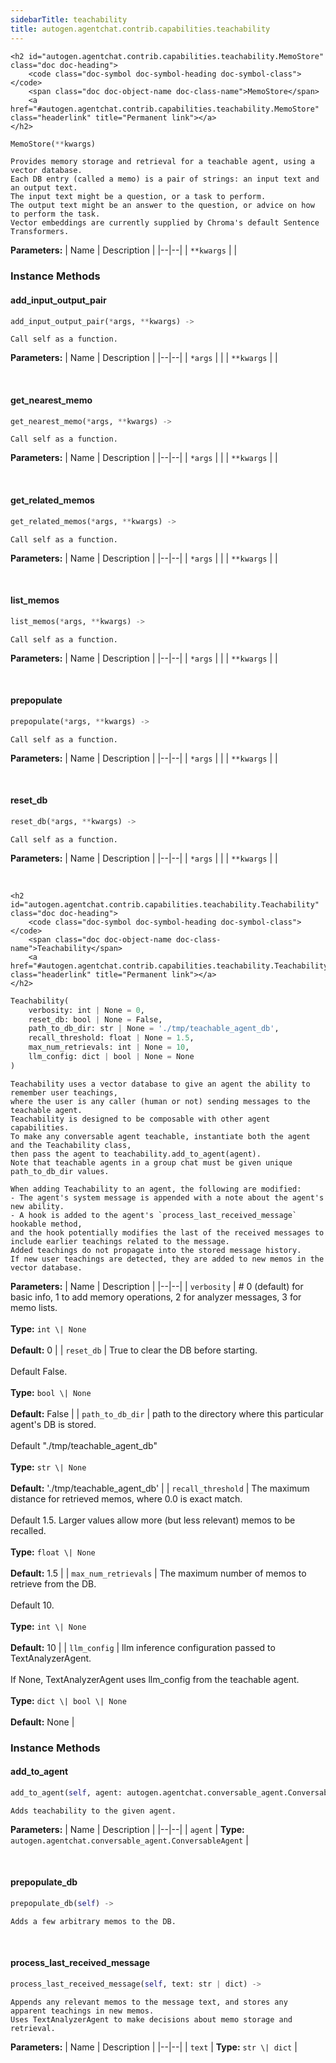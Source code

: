 ```yaml
---
sidebarTitle: teachability
title: autogen.agentchat.contrib.capabilities.teachability
---
```


    <h2 id="autogen.agentchat.contrib.capabilities.teachability.MemoStore" class="doc doc-heading">
        <code class="doc-symbol doc-symbol-heading doc-symbol-class"></code>
        <span class="doc doc-object-name doc-class-name">MemoStore</span>
        <a href="#autogen.agentchat.contrib.capabilities.teachability.MemoStore" class="headerlink" title="Permanent link"></a>
    </h2>

```python
MemoStore(**kwargs)
```

    Provides memory storage and retrieval for a teachable agent, using a vector database.
    Each DB entry (called a memo) is a pair of strings: an input text and an output text.
    The input text might be a question, or a task to perform.
    The output text might be an answer to the question, or advice on how to perform the task.
    Vector embeddings are currently supplied by Chroma's default Sentence Transformers.

<b>Parameters:</b>
| Name | Description |
|--|--|
| `**kwargs` |  |

### Instance Methods

<code class="doc-symbol doc-symbol-heading doc-symbol-method"></code>
#### add_input_output_pair
<a href="#autogen.agentchat.contrib.capabilities.teachability.MemoStore.add_input_output_pair" class="headerlink" title="Permanent link"></a>

```python
add_input_output_pair(*args, **kwargs) -> 
```

    Call self as a function.

<b>Parameters:</b>
| Name | Description |
|--|--|
| `*args` |  |
| `**kwargs` |  |

<br />

<code class="doc-symbol doc-symbol-heading doc-symbol-method"></code>
#### get_nearest_memo
<a href="#autogen.agentchat.contrib.capabilities.teachability.MemoStore.get_nearest_memo" class="headerlink" title="Permanent link"></a>

```python
get_nearest_memo(*args, **kwargs) -> 
```

    Call self as a function.

<b>Parameters:</b>
| Name | Description |
|--|--|
| `*args` |  |
| `**kwargs` |  |

<br />

<code class="doc-symbol doc-symbol-heading doc-symbol-method"></code>
#### get_related_memos
<a href="#autogen.agentchat.contrib.capabilities.teachability.MemoStore.get_related_memos" class="headerlink" title="Permanent link"></a>

```python
get_related_memos(*args, **kwargs) -> 
```

    Call self as a function.

<b>Parameters:</b>
| Name | Description |
|--|--|
| `*args` |  |
| `**kwargs` |  |

<br />

<code class="doc-symbol doc-symbol-heading doc-symbol-method"></code>
#### list_memos
<a href="#autogen.agentchat.contrib.capabilities.teachability.MemoStore.list_memos" class="headerlink" title="Permanent link"></a>

```python
list_memos(*args, **kwargs) -> 
```

    Call self as a function.

<b>Parameters:</b>
| Name | Description |
|--|--|
| `*args` |  |
| `**kwargs` |  |

<br />

<code class="doc-symbol doc-symbol-heading doc-symbol-method"></code>
#### prepopulate
<a href="#autogen.agentchat.contrib.capabilities.teachability.MemoStore.prepopulate" class="headerlink" title="Permanent link"></a>

```python
prepopulate(*args, **kwargs) -> 
```

    Call self as a function.

<b>Parameters:</b>
| Name | Description |
|--|--|
| `*args` |  |
| `**kwargs` |  |

<br />

<code class="doc-symbol doc-symbol-heading doc-symbol-method"></code>
#### reset_db
<a href="#autogen.agentchat.contrib.capabilities.teachability.MemoStore.reset_db" class="headerlink" title="Permanent link"></a>

```python
reset_db(*args, **kwargs) -> 
```

    Call self as a function.

<b>Parameters:</b>
| Name | Description |
|--|--|
| `*args` |  |
| `**kwargs` |  |

<br />

    <h2 id="autogen.agentchat.contrib.capabilities.teachability.Teachability" class="doc doc-heading">
        <code class="doc-symbol doc-symbol-heading doc-symbol-class"></code>
        <span class="doc doc-object-name doc-class-name">Teachability</span>
        <a href="#autogen.agentchat.contrib.capabilities.teachability.Teachability" class="headerlink" title="Permanent link"></a>
    </h2>

```python
Teachability(
    verbosity: int | None = 0,
    reset_db: bool | None = False,
    path_to_db_dir: str | None = './tmp/teachable_agent_db',
    recall_threshold: float | None = 1.5,
    max_num_retrievals: int | None = 10,
    llm_config: dict | bool | None = None
)
```

    Teachability uses a vector database to give an agent the ability to remember user teachings,
    where the user is any caller (human or not) sending messages to the teachable agent.
    Teachability is designed to be composable with other agent capabilities.
    To make any conversable agent teachable, instantiate both the agent and the Teachability class,
    then pass the agent to teachability.add_to_agent(agent).
    Note that teachable agents in a group chat must be given unique path_to_db_dir values.
    
    When adding Teachability to an agent, the following are modified:
    - The agent's system message is appended with a note about the agent's new ability.
    - A hook is added to the agent's `process_last_received_message` hookable method,
    and the hook potentially modifies the last of the received messages to include earlier teachings related to the message.
    Added teachings do not propagate into the stored message history.
    If new user teachings are detected, they are added to new memos in the vector database.

<b>Parameters:</b>
| Name | Description |
|--|--|
| `verbosity` | # 0 (default) for basic info, 1 to add memory operations, 2 for analyzer messages, 3 for memo lists.<br/><br/>**Type:** `int \| None`<br/><br/>**Default:** 0 |
| `reset_db` | True to clear the DB before starting.<br/><br/>Default False.<br/><br/>**Type:** `bool \| None`<br/><br/>**Default:** False |
| `path_to_db_dir` | path to the directory where this particular agent's DB is stored.<br/><br/>Default "./tmp/teachable_agent_db"<br/><br/>**Type:** `str \| None`<br/><br/>**Default:** './tmp/teachable_agent_db' |
| `recall_threshold` | The maximum distance for retrieved memos, where 0.0 is exact match.<br/><br/>Default 1.5. Larger values allow more (but less relevant) memos to be recalled.<br/><br/>**Type:** `float \| None`<br/><br/>**Default:** 1.5 |
| `max_num_retrievals` | The maximum number of memos to retrieve from the DB.<br/><br/>Default 10.<br/><br/>**Type:** `int \| None`<br/><br/>**Default:** 10 |
| `llm_config` | llm inference configuration passed to TextAnalyzerAgent.<br/><br/>If None, TextAnalyzerAgent uses llm_config from the teachable agent.<br/><br/>**Type:** `dict \| bool \| None`<br/><br/>**Default:** None |

### Instance Methods

<code class="doc-symbol doc-symbol-heading doc-symbol-method"></code>
#### add_to_agent
<a href="#autogen.agentchat.contrib.capabilities.teachability.Teachability.add_to_agent" class="headerlink" title="Permanent link"></a>

```python
add_to_agent(self, agent: autogen.agentchat.conversable_agent.ConversableAgent) -> 
```

    Adds teachability to the given agent.

<b>Parameters:</b>
| Name | Description |
|--|--|
| `agent` | **Type:** `autogen.agentchat.conversable_agent.ConversableAgent` |

<br />

<code class="doc-symbol doc-symbol-heading doc-symbol-method"></code>
#### prepopulate_db
<a href="#autogen.agentchat.contrib.capabilities.teachability.Teachability.prepopulate_db" class="headerlink" title="Permanent link"></a>

```python
prepopulate_db(self) -> 
```

    Adds a few arbitrary memos to the DB.

<br />

<code class="doc-symbol doc-symbol-heading doc-symbol-method"></code>
#### process_last_received_message
<a href="#autogen.agentchat.contrib.capabilities.teachability.Teachability.process_last_received_message" class="headerlink" title="Permanent link"></a>

```python
process_last_received_message(self, text: str | dict) -> 
```

    Appends any relevant memos to the message text, and stores any apparent teachings in new memos.
    Uses TextAnalyzerAgent to make decisions about memo storage and retrieval.

<b>Parameters:</b>
| Name | Description |
|--|--|
| `text` | **Type:** `str \| dict` |

<br />